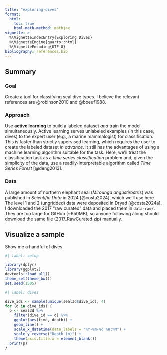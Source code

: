 ```yaml
---
title: "exploring-dives"
format: 
  html: 
    toc: true
    html-math-method: mathjax
vignette: >
  %\VignetteIndexEntry{Exploring Dives}
  %\VignetteEngine{quarto::html}
  %\VignetteEncoding{UTF-8}
bibliography: references.bib
---
```


## Summary

### Goal

Create a tool for classifying seal dive types. I believe the relevant references are @robinson2010 and @boeuf1988.

### Approach

Use **active learning** to build a labeled dataset *and* train the model simultaneously. Active learning serves unlabeled examples (in this case, dives) to the expert user (e.g., a marine mammalogist) for classification. This is faster than strictly supervised learning, which requires the user to create the labeled dataset *in advance*. It still has the advantages of using a machine learning algorithm suitable for the task. Here, we'll treat the classification task as a *time series classification* problem and, given the simplicity of the data, use a readily-interpretable algorithm called *Time Series Forest* [@deng2013].

### Data

A large amount of northern elephant seal (*Mirounga angustirostris*) was published in *Scientific Data* in 2024 [@costa2024], which we'll use here. The level 1 and 2 (ungridded) data were deposited in Dryad [@costa2024a]. I downloaded the 2017 "raw curated" data and placed them in `data-raw/`. They are too large for GitHub (\~650MB), so anyone following along should download the same file (2017_RawCurated.zip) manually.

## Visualize a sample

Show me a handful of dives

```r
#| label: setup

library(dplyr)
library(ggplot2)
devtools::load_all()
theme_set(theme_bw())
set.seed(1505)

```

```r
#| label: dives

dive_ids <- sample(unique(seal3d$dive_id), 4)
for (d in dive_ids) {
  p <- seal3d %>% 
    filter(dive_id == d) %>% 
    ggplot(aes(time, depth)) +
    geom_line() +
    scale_x_datetime(date_labels = "%Y-%m-%d %H:%M") +
    scale_y_reverse("Depth (m)") +
    theme(axis.title.x = element_blank())
  print(p)
}

```
